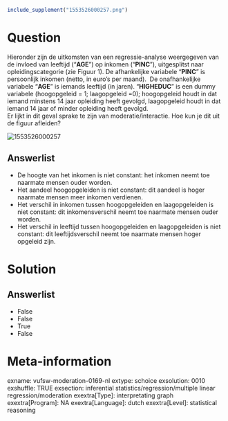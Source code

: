 ```r
include_supplement("1553526000257.png")
```

Question
========
Hieronder zijn de uitkomsten van een regressie-analyse weergegeven van
de invloed van leeftijd ("**AGE**") op inkomen ("**PINC**"),
uitgesplitst naar opleidingscategorie (zie Figuur 1). De afhankelijke
variabele “**PINC**” is persoonlijk inkomen (netto, in euro’s per
maand).  De onafhankelijke variabele “**AGE**” is iemands leeftijd (in
jaren). “**HIGHEDUC**” is een dummy variabele (hoogopgeleid = 1;
laagopgeleid =0); hoogopgeleid houdt in dat iemand minstens 14 jaar
opleiding heeft gevolgd, laagopgeleid houdt in dat iemand 14 jaar of
minder opleiding heeft gevolgd.  
Er lijkt in dit geval sprake te zijn van moderatie/interactie. Hoe kun
je dit uit de figuur afleiden?   
  
<img src="1553526000257.png" class="fr-fic fr-dii enlargeimage tvcss_2"
alt="1553526000257" />

Answerlist
----------
* De hoogte van het inkomen is niet constant: het inkomen neemt toe
  naarmate mensen ouder worden.
* Het aandeel hoogopgeleiden is niet constant: dit aandeel is hoger
  naarmate mensen meer inkomen verdienen.
* Het verschil in inkomen tussen hoogopgeleiden en laagopgeleiden is niet
  constant: dit inkomensverschil neemt toe naarmate mensen ouder worden.
* Het verschil in leeftijd tussen hoogopgeleiden en laagopgeleiden is niet
  constant: dit leeftijdsverschil neemt toe naarmate mensen hoger opgeleid
  zijn.

Solution
========










Answerlist
----------
* False
* False
* True
* False

Meta-information
================
exname: vufsw-moderation-0169-nl
extype: schoice
exsolution: 0010
exshuffle: TRUE
exsection: inferential statistics/regression/multiple linear regression/moderation
exextra[Type]: interpretating graph
exextra[Program]: NA
exextra[Language]: dutch
exextra[Level]: statistical reasoning

